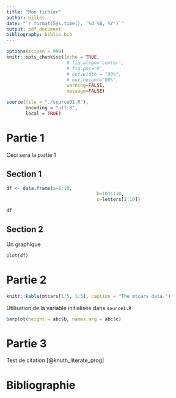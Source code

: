 ```yaml
---
title: "Mon fichier"
author: Gilles
date: "`r format(Sys.time(), '%d %B, %Y')`"
output: pdf_document
bibliography: biblio.bib
---
```


```r
options(scipen = 999)
knitr::opts_chunk$set(echo = TRUE,
                      # fig.align='center',
                      # fig.pos='H',
                      # out.width = "90%",
                      # out.height="90%",
                      warning=FALSE,
                      message=FALSE)
```

```r
source(file = "./source01.R"),
       encoding = "utf-8",
       local = TRUE)
```

# Partie 1

Ceci sera la partie 1

## Section 1

```r
df <- data.frame(a=1:10,
								 b=101:110,
								 c=letters[1:10])

df
```

## Section 2

Un graphique

```r
plot(df)
```

\clearpage

# Partie 2

```r
knitr::kable(mtcars[1:5, 1:5], caption = "The mtcars data.")
```

Utilisation de la variable initialisée dans `source1.R`

```r
barplot(height = abc$b, names.arg = abc$c)
```


\clearpage

# Partie 3

Test de citation [@knuth_literate_prog]

\clearpage

# Bibliographie
